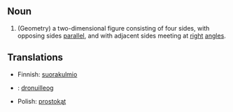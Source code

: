 ==Noun==
# (Geometry) a two-dimensional figure consisting of four sides, with opposing sides [[parallel]], and with adjacent sides meeting at [[right]] [[angle]]s.

==Translations==

*Finnish: [[suorakulmio]]
*{{ga}}: [[dronuilleog]]
*Polish: [[prostokąt]]